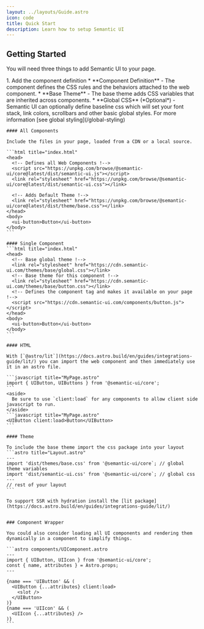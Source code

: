 ```yaml
---
layout: ../layouts/Guide.astro
icon: code
title: Quick Start
description: Learn how to setup Semantic UI
---
```


## Getting Started

You will need three things to add Semantic UI to your page.

<Steps>
1. Add the component definition

</Steps>
* **Component Definition** - The component defines the CSS rules and the behaviors attached to the web component.
* **Base Theme** - The base theme adds CSS variables that are inherited across components.
* **Global CSS** (*Optional*) - Semantic UI can optionally define baseline css which will set your font stack, link colors, scrollbars and other basic global styles. For more information [see global styling](/global-styling)

<Tabs>
  <TabItem label="HTML">

    #### All Components

    Include the files in your page, loaded from a CDN or a local source.

    ```html title="index.html"
    <head>
      <!-- Defines all Web Components !-->
      <script src="https://unpkg.com/browse/@semantic-ui/core@latest/dist/semantic-ui.js"></script>
      <link rel="stylesheet" href="https://unpkg.com/browse/@semantic-ui/core@latest/dist/semantic-ui.css"></link>

      <!-- Adds Default Theme !-->
      <link rel="stylesheet" href="https://unpkg.com/browse/@semantic-ui/core@latest/dist/theme/base.css"></link>
    </head>
    <body>
      <ui-button>Button</ui-button>
    </body>
    ```

    #### Single Component
    ```html title="index.html"
    <head>
      <!-- Base global theme !-->
      <link rel="stylesheet" href="https://cdn.semantic-ui.com/themes/base/global.css"></link>
      <!-- Base theme for this component !-->
      <link rel="stylesheet" href="https://cdn.semantic-ui.com/themes/base/button.css"></link>
      <!-- Defines the component tag and makes it available on your page !-->
      <script src="https://cdn.semantic-ui.com/components/button.js"></script>
    </head>
    <body>
      <ui-button>Button</ui-button>
    </body>
    ```
  </TabItem>
  <TabItem label="Astro">


    #### HTML

    With [`@astro/lit`](https://docs.astro.build/en/guides/integrations-guide/lit/) you can import the web component and then immediately use it in an astro file.

    ```javascript title="MyPage.astro"
    import { UIButton, UIButtons } from '@semantic-ui/core';
    ```
    <aside>
      Be sure to use `client:load` for any components to allow client side javascript to run.
    </aside>
    ```javascript title="MyPage.astro"
    <UIButton client:load>Button</UIButton>
    ```

    #### Theme

    To include the base theme import the css package into your layout
    ```astro title="Layout.astro"
    ---
    import 'dist/themes/base.css' from '@semantic-ui/core`; // global theme variables
    import 'dist/semantic-ui.css' from '@semantic-ui/core`; // global css
    ---
    // rest of your layout
    ```

    To support SSR with hydration install the [lit package](https://docs.astro.build/en/guides/integrations-guide/lit/)


    ### Component Wrapper

    You could also consider loading all UI components and rendering them dynamically in a component to simplify things.

    ```astro components/UIComponent.astro
    ---
    import { UIButton, UIIcon } from '@semantic-ui/core';
    const { name, attributes } = Astro.props;
    ---

    {name === 'UIButton' && (
      <UIButton {...attributes} client:load>
        <slot />
      </UIButton>
    )}
    {name === 'UIIcon' && (
      <UIIcon {...attributes} />
    )}
    ```

  </TabItem>

</Tabs>
